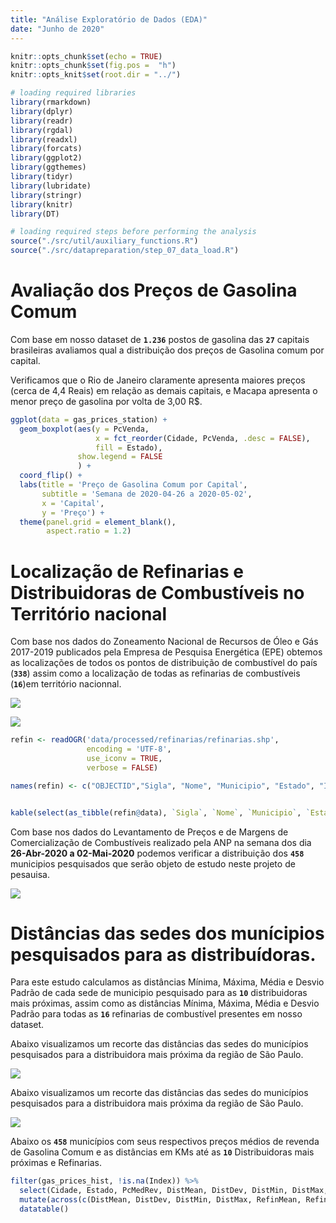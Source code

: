 ```yaml
---
title: "Análise Exploratório de Dados (EDA)"
date: "Junho de 2020"
---
```


```r
knitr::opts_chunk$set(echo = TRUE)
knitr::opts_chunk$set(fig.pos =  "h")
knitr::opts_knit$set(root.dir = "../")

# loading required libraries
library(rmarkdown)
library(dplyr)
library(readr)
library(rgdal)
library(readxl)
library(forcats)
library(ggplot2)
library(ggthemes)
library(tidyr)
library(lubridate)
library(stringr)
library(knitr)
library(DT)
```

```r
# loading required steps before performing the analysis
source("./src/util/auxiliary_functions.R")
source("./src/datapreparation/step_07_data_load.R")
```

# Avaliação dos Preços de Gasolina Comum

Com base em nosso dataset de **`1.236`** postos de gasolina das **`27`** capitais brasileiras avaliamos qual a distribuição dos preços de Gasolina comum por capital.

Verificamos que o Rio de Janeiro claramente apresenta maiores preços (cerca de 4,4 Reais) em relação as demais capitais, e Macapa apresenta o menor preço de gasolina por volta de 3,00 R$.

```r
ggplot(data = gas_prices_station) +
  geom_boxplot(aes(y = PcVenda, 
                   x = fct_reorder(Cidade, PcVenda, .desc = FALSE),
                   fill = Estado), 
               show.legend = FALSE
               ) +
  coord_flip() +
  labs(title = 'Preço de Gasolina Comum por Capital',
       subtitle = 'Semana de 2020-04-26 a 2020-05-02',
       x = 'Capital',
       y = 'Preço') + 
  theme(panel.grid = element_blank(),
        aspect.ratio = 1.2)
```

# Localização de Refinarias e Distribuidoras de Combustíveis no Território nacional

Com base nos dados do Zoneamento Nacional de Recursos de Óleo e Gás 2017-2019 publicados pela Empresa de Pesquisa Energética (EPE) obtemos as localizações de todos os pontos de distribuição de combustível do país (**`338`**) assim como a localização de todas as refinarias de combustíveis (**`16`**)em território nacionnal.

![](https://raw.githubusercontent.com/ldaniel/Spatial-Statistics-Applications/master/images/eda/loc_dist_combust.svg)

![](https://raw.githubusercontent.com/ldaniel/Spatial-Statistics-Applications/master/images/eda/loc_refin_combust.svg)

```r
refin <- readOGR('data/processed/refinarias/refinarias.shp', 
                 encoding = 'UTF-8', 
                 use_iconv = TRUE,
                 verbose = FALSE)

names(refin) <- c("OBJECTID","Sigla", "Nome", "Municipio", "Estado", "Início de Operação", "Capacidade-m3", "Tipo_Inst", "Titularida", "Observaç", "CLASSIFICA")


kable(select(as_tibble(refin@data), `Sigla`, `Nome`, `Municipio`, `Estado`, `Início de Operação`, `Capacidade-m3`))

```

Com base nos dados do Levantamento de Preços e de Margens de Comercialização de Combustíveis realizado pela ANP na semana dos dia **26-Abr-2020 a 02-Mai-2020** podemos verificar a distribuição dos **`458`** municipios pesquisados que serão objeto de estudo neste projeto de pesauisa.

![](https://raw.githubusercontent.com/ldaniel/Spatial-Statistics-Applications/master/images/eda/loc_cidade_combust.svg)

# Distâncias das sedes dos munícipios pesquisados para as distribuídoras.

Para este estudo calculamos as distâncias Mínima, Máxima, Média e Desvio Padrão de cada sede de municipio pesquisado para as **`10`** distribuidoras mais próximas, assim como as distâncias Mínima, Máxima, Média e Desvio Padrão para todas as **`16`** refinarias de combustível presentes em nosso dataset.

Abaixo visualizamos um recorte das distâncias das sedes do municípios pesquisados para a distribuidora mais próxima da região de São Paulo.

![](https://raw.githubusercontent.com/ldaniel/Spatial-Statistics-Applications/master/images/eda/dist_sedes_dist.png)

Abaixo visualizamos um recorte das distâncias das sedes do municípios pesquisados para a distribuidora mais próxima da região de São Paulo.

![](https://raw.githubusercontent.com/ldaniel/Spatial-Statistics-Applications/master/images/eda/dist_sedes_refin.svg)

Abaixo os **`458`** municípios com seus respectivos preços médios de revenda de Gasolina Comum e as distâncias em KMs até as **`10`** Distribuidoras mais próximas e Refinarias.

```r
filter(gas_prices_hist, !is.na(Index)) %>% 
  select(Cidade, Estado, PcMedRev, DistMean, DistDev, DistMin, DistMax, RefinMean, RefinDev, RefinMin) %>% 
  mutate(across(c(DistMean, DistDev, DistMin, DistMax, RefinMean, RefinDev, RefinMin), round)) %>% 
  datatable()
```